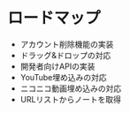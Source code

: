 # ロードマップ

- アカウント削除機能の実装
- ドラッグ&ドロップの対応
- 開発者向けAPIの実装
- YouTube埋め込みの対応
- ニコニコ動画埋め込みの対応
- URLリストからノートを取得
